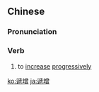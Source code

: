 {{also|递增}}
==Chinese==
{{zh-forms|s=递增}}

===Pronunciation===
{{zh-pron
|m=dìzēng
|c=dai6 zang1
|mn=tè-chēng
|cat=v
}}

===Verb===
{{zh-verb}}

# to [[increase]] [[progressively]]

{{zh-cat|Advanced}}

[[ko:遞增]]
[[ja:遞增]]